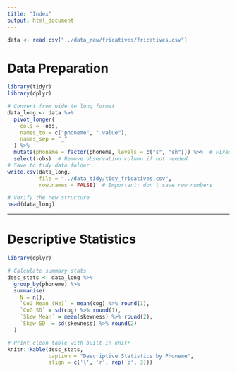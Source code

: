 ```yaml
---
title: "Index"
output: html_document
---
```

```r
data <- read.csv("../data_raw/fricatives/fricatives.csv")
```

# Data Preparation

```r
library(tidyr)
library(dplyr)

# Convert from wide to long format
data_long <- data %>%
  pivot_longer(
    cols = -obs,
    names_to = c("phoneme", ".value"),
    names_sep = "_"
  ) %>%
  mutate(phoneme = factor(phoneme, levels = c("s", "sh"))) %>%  # Fixed: Added closing parenthesis
  select(-obs)  # Remove observation column if not needed
# Save to tidy data folder
write.csv(data_long, 
          file = "../data_tidy/tidy_fricatives.csv", 
          row.names = FALSE)  # Important: don't save row numbers

# Verify the new structure
head(data_long)
```
---
# Descriptive Statistics

```r
library(dplyr)

# Calculate summary stats
desc_stats <- data_long %>%
  group_by(phoneme) %>%
  summarise(
    N = n(),
    `CoG Mean (Hz)` = mean(cog) %>% round(1),
    `CoG SD` = sd(cog) %>% round(1),
    `Skew Mean` = mean(skewness) %>% round(2),
    `Skew SD` = sd(skewness) %>% round(2)
  )

# Print clean table with built-in knitr
knitr::kable(desc_stats, 
             caption = "Descriptive Statistics by Phoneme",
             align = c('l', 'r', rep('c', 3)))
```